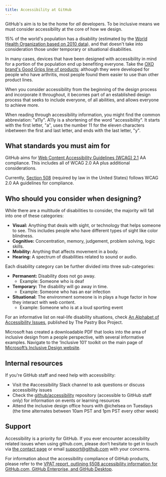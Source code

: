 ```yaml
---
title: Accessibility at GitHub
---
```


GitHub's aim is to be the home for _all_ developers. To be inclusive means we must consider accessibility at the core of how we design.

15% of the world's population has a disability (estimated by the [World Health Organization based on 2010 data](https://www.who.int/disabilities/world_report/2011/report/en/)), and that doesn't take into consideration those under temporary or situational disabilities.

In many cases, devices that have been designed with accessibility in mind for a portion of the population end up benefiting everyone. Take the [OXO brand's Good Grips line of products](https://www.oxo.com/blog/behind-the-scenes/behind-design-oxos-iconic-good-grips-handles/); although they were developed for people who have arthritis, most people found them easier to use than other product lines.

When you consider accessibility from the beginning of the design process and incorporate it throughout, it becomes part of an established design process that seeks to include everyone, of all abilities, and allows everyone to achieve more.

<Note>
  When reading through accessibility information, you might find the common abbreviation: "a11y". A11y is a shortening
  of the word "accessibility". It starts with the first letter, "a", uses the number 11 for the eleven characters
  inbetween the first and last letter, and ends with the last letter, "y".
</Note>

## What standards you must aim for

GitHub aims for [Web Content Accessibility Guidelines (WCAG) 2.1](https://www.w3.org/TR/WCAG21/) AA compliance. This includes all of WCAG 2.0 AA plus additional considerations.

Currently, [Section 508](https://www.access-board.gov/guidelines-and-standards/communications-and-it/about-the-ict-refresh/overview-of-the-final-rule) (required by law in the United States) follows WCAG 2.0 AA guidelines for compliance.

## Who should you consider when designing?

While there are a multitude of disabilities to consider, the majority will fall into one of these categories:

- **Visual:** Anything that deals with sight, or technology that helps someone to see. This includes people who have different types of sight like color blindness.
- **Cognitive:** Concentration, memory, judgement, problem solving, logic skills.
- **Mobility:** Anything that affects movement in a body.
- **Hearing:** A spectrum of disabilities related to sound or audio.

Each disability category can be further divided into three sub-categories:

- **Permanent:** Disability does not go away.
  - Example: Someone who is deaf
- **Temporary:** The disability will go away in time.
  - Example: Someone who has an ear infection
- **Situational:** The environment someone is in plays a huge factor in how they interact with web content.
  - Example: Someone who is at a loud sporting event

For an informative list on real-life disability situations, check [An Alphabet of Accessibility Issues](https://the-pastry-box-project.net/anne-gibson/2014-july-31), published by The Pastry Box Project.

Microsoft has created a downloadable PDF that looks into the area of inclusive design from a people perspective, with several informative examples. Navigate to the ‘Inclusive 101’ toolkit on the main page of [Microsoft’s Inclusive Design website](https://www.microsoft.com/design/inclusive/).

## Internal resources

If you're GitHub staff and need help with accessibility:

- Visit the #accessibility Slack channel to ask questions or discuss accessibility issues
- Check the [github/accessibility](https://github.com/github/accessibility) repository (accessible to GitHub staff only) for information on events or learning resources
- Attend the inclusive design office hours with @ichelsea on Tuesdays (the time alternates between 10am PST and 1pm PST every other week)

## Support

Accessibility is a priority for GitHub. If you ever encounter accessibility related issues when using github.com, please don’t hesitate to get in touch via [the contact page](https://support.github.com/contact) or email [support@github.com](mailto:support@github.com) with your concerns.

For information about the accessibility compliance of GitHub products, please refer to the [VPAT report, outlining §508 accessibility information for GitHub.com, GitHub Enterprise, and GitHub Desktop](https://government.github.com/accessibility/).
